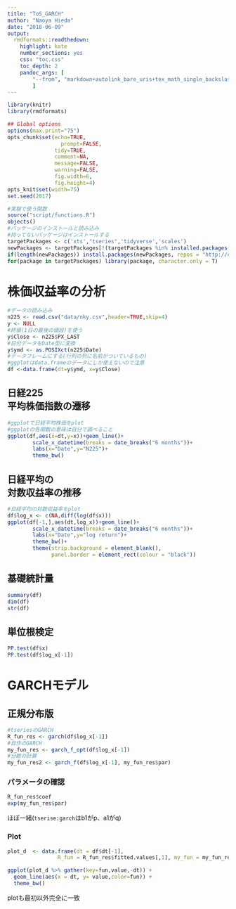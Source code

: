 ```yaml
---
title: "ToS_GARCH"
author: "Naoya Hieda"
date: "2018-06-09"
output:
  rmdformats::readthedown:
    highlight: kate
    number_sections: yes
    css: "toc.css"
    toc_depth: 2
    pandoc_args: [
        "--from", "markdown+autolink_bare_uris+tex_math_single_backslash-implicit_figures"
        ]
---
```


```r
library(knitr)
library(rmdformats)

## Global options
options(max.print="75")
opts_chunk$set(echo=TRUE,
	             prompt=FALSE,
               tidy=TRUE,
               comment=NA,
               message=FALSE,
               warning=FALSE,
               fig.width=6,
               fig.height=4)
opts_knit$set(width=75)
set.seed(2017)
```


```r
#実験で使う関数
source("script/functions.R")
objects()
#パッケージのインストールと読み込み
#持ってないパッケージはインストールする
targetPackages <- c('xts',"tseries",'tidyverse','scales') 
newPackages <- targetPackages[!(targetPackages %in% installed.packages()[,"Package"])]
if(length(newPackages)) install.packages(newPackages, repos = "http://cran.us.r-project.org")
for(package in targetPackages) library(package, character.only = T)
```

# 株価収益率の分析

```r
#データの読み込み
n225 <- read.csv("data/nky.csv",header=TRUE,skip=4)
y <- NULL
#終値(1日の最後の値段)を使う
y$Close <- n225$PX_LAST
#日付データをDate型に変換
y$ymd <- as.POSIXct(n225$Date)
#データフレームにする(行列の列に名前がついているもの)
#ggplotはdata.frameのデータにしか使えないので注意
df <-data.frame(dt=y$ymd, x=y$Close)
```

## 日経225<br>平均株価指数の遷移

```r
#ggplotで日経平均株価をplot
#ggplotの各関数の意味は自分で調べること
ggplot(df,aes(x=dt,y=x))+geom_line()+
        scale_x_datetime(breaks = date_breaks("6 months"))+
        labs(x="Date",y="N225")+
        theme_bw()
```

## 日経平均の<br>対数収益率の推移

```r
#日経平均の対数収益率をplot
df$log_x <- c(NA,diff(log(df$x)))
ggplot(df[-1,],aes(dt,log_x))+geom_line()+
        scale_x_datetime(breaks = date_breaks("6 months"))+
        labs(x="Date",y="log return")+
        theme_bw()+
        theme(strip.background = element_blank(),
              panel.border = element_rect(colour = "black"))
```


## 基礎統計量

```r
summary(df)
dim(df)
str(df)
```


## 単位根検定
```r
PP.test(df$x)
PP.test(df$log_x[-1])
```

# GARCHモデル

## 正規分布版

```r
#tseriesのGARCH
R_fun_res <- garch(df$log_x[-1])
#自作のGARCH
my_fun_res <- garch_f_opt(df$log_x[-1])
#分散の計算
my_fun_res2 <- garch_f(df$log_x[-1], my_fun_res$par)
```

### パラメータの確認

```r
R_fun_res$coef
exp(my_fun_res$par)
```

ほぼ一緒(`tserise:garch`はb1がp、a1がq)

### Plot

```r
plot_d  <- data.frame(dt = df$dt[-1],
                R_fun = R_fun_res$fitted.values[,1], my_fun = my_fun_res2 %>% sqrt())

ggplot(plot_d %>% gather(key=fun,value,-dt)) + 
  geom_line(aes(x = dt, y= value,color=fun)) +
  theme_bw()
```

plotも最初以外完全に一致

